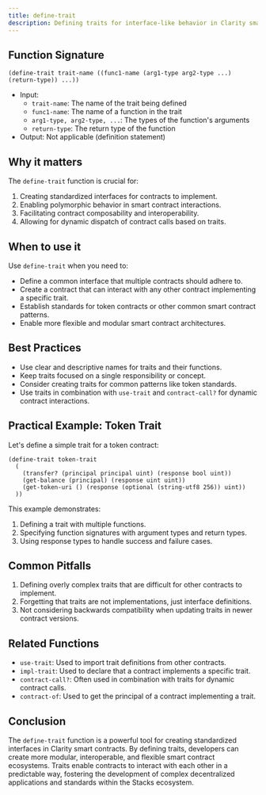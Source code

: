 ```yaml
---
title: define-trait
description: Defining traits for interface-like behavior in Clarity smart contracts.
---
```


## Function Signature

```clarity
(define-trait trait-name ((func1-name (arg1-type arg2-type ...) (return-type)) ...))
```

- Input: 
  - `trait-name`: The name of the trait being defined
  - `func1-name`: The name of a function in the trait
  - `arg1-type, arg2-type, ...`: The types of the function's arguments
  - `return-type`: The return type of the function
- Output: Not applicable (definition statement)

## Why it matters

The `define-trait` function is crucial for:

1. Creating standardized interfaces for contracts to implement.
2. Enabling polymorphic behavior in smart contract interactions.
3. Facilitating contract composability and interoperability.
4. Allowing for dynamic dispatch of contract calls based on traits.

## When to use it

Use `define-trait` when you need to:

- Define a common interface that multiple contracts should adhere to.
- Create a contract that can interact with any other contract implementing a specific trait.
- Establish standards for token contracts or other common smart contract patterns.
- Enable more flexible and modular smart contract architectures.

## Best Practices

- Use clear and descriptive names for traits and their functions.
- Keep traits focused on a single responsibility or concept.
- Consider creating traits for common patterns like token standards.
- Use traits in combination with `use-trait` and `contract-call?` for dynamic contract interactions.

## Practical Example: Token Trait

Let's define a simple trait for a token contract:

```clarity
(define-trait token-trait
  (
    (transfer? (principal principal uint) (response bool uint))
    (get-balance (principal) (response uint uint))
    (get-token-uri () (response (optional (string-utf8 256)) uint))
  ))
```

This example demonstrates:
1. Defining a trait with multiple functions.
2. Specifying function signatures with argument types and return types.
3. Using response types to handle success and failure cases.

## Common Pitfalls

1. Defining overly complex traits that are difficult for other contracts to implement.
2. Forgetting that traits are not implementations, just interface definitions.
3. Not considering backwards compatibility when updating traits in newer contract versions.

## Related Functions

- `use-trait`: Used to import trait definitions from other contracts.
- `impl-trait`: Used to declare that a contract implements a specific trait.
- `contract-call?`: Often used in combination with traits for dynamic contract calls.
- `contract-of`: Used to get the principal of a contract implementing a trait.

## Conclusion

The `define-trait` function is a powerful tool for creating standardized interfaces in Clarity smart contracts. By defining traits, developers can create more modular, interoperable, and flexible smart contract ecosystems. Traits enable contracts to interact with each other in a predictable way, fostering the development of complex decentralized applications and standards within the Stacks ecosystem.
